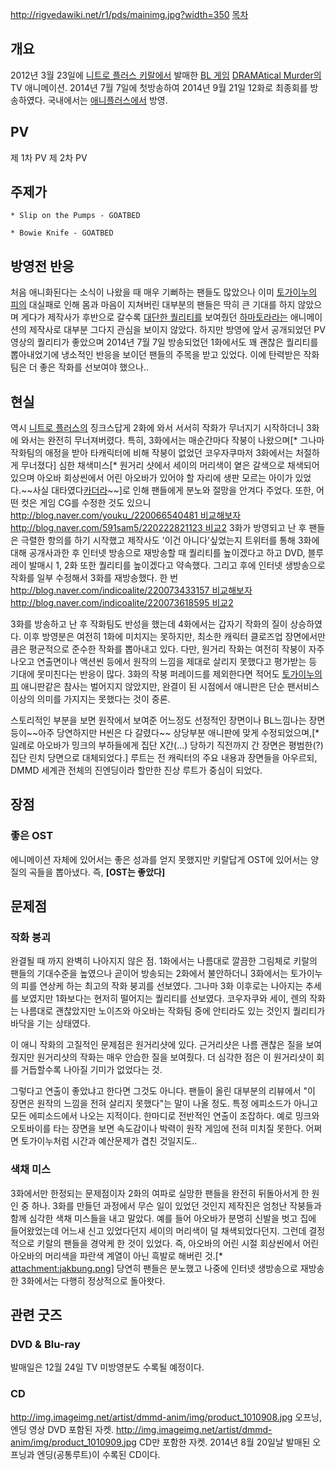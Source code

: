 http://rigvedawiki.net/r1/pds/mainimg.jpg?width=350
[[목차]]
== 개요 ==
2012년 3월 23일에 [[니트로 플러스 키랄]]에서 발매한 [[BL 게임]] [[DRAMAtical Murder]]의 TV 애니메이션. 2014년 7월 7일에 첫방송하여 2014년 9월 21일 12화로 최종회를 방송하였다. 국내에서는 [[애니플러스]]에서 방영.
== PV ==
{{{#!html
<iframe width="560" height="315" src="//www.youtube.com/embed/F5cCwj9VL2M" frameborder="0" allowfullscreen></iframe>}}}
제 1차 PV
{{{#!html
<iframe width="560" height="315" src="//www.youtube.com/embed/PLi1o7kkGm4" frameborder="0" allowfullscreen></iframe>}}}
제 2차 PV
== 주제가 ==
{{{#!html
<iframe width="560" height="315" src="//www.youtube.com/embed/F0W2jB2o0tM" frameborder="0" allowfullscreen></iframe>}}}
 * Slip on the Pumps - GOATBED
{{{#!html
<iframe width="560" height="315" src="//www.youtube.com/embed/Oo84XnU8Dl8" frameborder="0" allowfullscreen></iframe>}}}
 * Bowie Knife - GOATBED
== 방영전 반응 ==
처음 애니화된다는 소식이 나왔을 때 매우 기뻐하는 팬들도 많았으나 이미 [[토가이누의 피/애니메이션|토가이누의 피]]의 대실패로 인해 몸과 마음이 지쳐버린 대부분의 팬들은 딱히 큰 기대를 하지 않았으며 게다가 제작사가 후반으로 갈수록 [[반어법|대단한 퀄리티]]를 보여줬던 [[하마토라]]라는 애니메이션의 제작사로 대부분 그다지 관심을 보이지 않았다. 하지만 방영에 앞서 공개되었던 PV영상의 퀄리티가 좋았으며 2014년 7월 7일 방송되었던 1화에서도 꽤 괜찮은 퀄리티를 뽑아내었기에 냉소적인 반응을 보이던 팬들의 주목을 받고 있었다. 이에 탄력받은 작화팀은 더 좋은 작화를 선보여야 했으나..
== 현실 ==
역시 [[니트로 플러스]]의 징크스답게 2화에 와서 서서히 작화가 무너지기 시작하더니 3화에 와서는 완전히 무너져버렸다. 특히, 3화에서는 매순간마다 작붕이 나왔으며[* 그나마 작화팀의 애정을 받아 타캐릭터에 비해 작붕이 없었던 코우자쿠마저 3화에서는 처절하게 무너졌다] 심한 채색미스[* 원거리 샷에서 세이의 머리색이 옅은 갈색으로 채색되어 있으며 아오바 회상씬에서 어린 아오바가 있어야 할 자리에 생판 모르는 아이가 있었다.~~사실 대타였다[[카더라]]~~]로 인해 팬들에게 분노와 절망을 안겨다 주었다. 또한, 어떤 컷은 게임 CG를 수정한 것도 있으니 [[http://blog.naver.com/youku_/220066540481 비교해보자]] [[http://blog.naver.com/591sam5/220222821123 비교2]] 3화가 방영되고 난 후 팬들은 극렬한 항의를 하기 시작했고 제작사도 '이건 아니다'싶었는지 트위터를 통해 3화에 대해 공개사과한 후 인터넷 방송으로 재방송할 때 퀄리티를 높이겠다고 하고 DVD, 블루레이 발매시 1, 2화 또한 퀄리티를 높이겠다고 약속했다. 그리고 후에 인터넷 생방송으로 작화를 일부 수정해서 3화를 재방송했다. 한 번 [[http://blog.naver.com/indicoalite/220073433157 비교해보자]] [[http://blog.naver.com/indicoalite/220073618595 비교2]]

3화를 방송하고 난 후 작화팀도 반성을 했는데 4화에서는 갑자기 작화의 질이 상승하였다. 이후 방영분은 여전히 1화에 미치지는 못하지만, 최소한 캐릭터 클로즈업 장면에서만큼은 평균적으로 준수한 작화를 뽑아내고 있다. 다만, 원거리 작화는 여전히 작붕이 자주 나오고 연출면이나 액션씬 등에서 원작의 느낌을 제대로 살리지 못했다고 평가받는 등 기대에 못미친다는 반응이 많다. 3화의 작붕 퍼레이드를 제외한다면 적어도 [[토가이누의 피]] 애니판같은 참사는 벌어지지 않았지만, 완결이 된 시점에서 애니판은 단순 팬서비스 이상의 의미를 가지지는 못했다는 것이 중론.

스토리적인 부분을 보면 원작에서 보여준 어느정도 선정적인 장면이나 BL느낌나는 장면 등이~~아주 당연하지만 H씬은 다 갈렸다~~ 상당부분 애니판에 맞게 수정되었으며,[* 일례로 아오바가 밍크의 부하들에게 집단 X간(…) 당하기 직전까지 간 장면은 평범한(?) 집단 린치 당면으로 대체되었다.] 루트는 전 캐릭터의 주요 내용과 장면들을 아우르되, DMMD 세계관 전체의 진엔딩이라 할만한 진상 루트가 중심이 되었다.
== 장점 ==
=== 좋은 OST ===
에니메이션 자체에 있어서는 좋은 성과를 얻지 못했지만 키랄답게 OST에 있어서는 양질의 곡들을 뽑아냈다.
즉, '''[OST는 좋았다]'''
== 문제점 ==
=== 작화 붕괴 ===
완결될 때 까지 완벽히 나아지지 않은 점. 1화에서는 나름대로 깔끔한 그림체로 키랄의 팬들의 기대수준을 높였으나 곧이어 방송되는 2화에서 불안하더니 3화에서는 토가이누의 피를 연상케 하는 최고의 작화 붕괴를 선보였다. 그나마 3화 이후로는 나아지는 추세를 보였지만 1화보다는 현저히 떨어지는 퀄리티를 선보였다. 코우자쿠와 세이, 렌의 작화는 나름대로 괜찮았지만 노이즈와 아오바는 작화팀 중에 안티라도 있는 것인지 퀄리티가 바닥을 기는 상태였다.

이 애니 작화의 고질적인 문제점은 원거리샷에 있다. 근거리샷은 나름 괜찮은 질을 보여줬지만 원거리샷의 작화는 매우 안습한 질을 보여줬다. 더 심각한 점은 이 원거리샷이 회를 거듭할수록 나아질 기미가 없었다는 것.

그렇다고 연출이 좋았냐고 한다면 그것도 아니다. 팬들이 올린 대부분의 리뷰에서 "이 장면은 원작의 느낌을 전혀 살리지 못했다"는 말이 나올 정도. 특정 에피소드가 아니고 모든 에피소드에서 나오는 지적이다. 한마디로 전반적인 연출이 조잡하다. 예로 밍크와 오토바이를 타는 장면을 보면 속도감이나 박력이 원작 게임에 전혀 미치질 못한다. 어쩌면 토가이누처럼 시간과 예산문제가 겹친 것일지도..

=== 색채 미스 ===
3화에서만 한정되는 문제점이자 2화의 여파로 실망한 팬들을 완전히 뒤돌아서게 한 원인 중 하나. 3화를 만들던 과정에서 무슨 일이 있었던 것인지 제작진은 엄청난 작붕들과 함께 심각한 색채 미스들을 내고 말았다. 예를 들어 아오바가 분명히 신발을 벗고 집에 들어왔었는데 어느새 신고 있었다던지 세이의 머리색이 덜 채색되었다던지. 그런데 결정적으로 키랄의 팬들을 경악케 한 것이 있었다. 즉, 아오바의 어린 시절 회상씬에서 어린 아오바의 머리색을 파란색 계열이 아닌 흑발로 해버린 것.[* attachment:jakbung.png] 당연히 팬들은 분노했고 나중에 인터넷 생방송으로 재방송한 3화에서는 다행히 정상적으로 돌아왓다.

== 관련 굿즈 ==
=== DVD & Blu-ray ===
발매일은 12월 24일
TV 미방영분도 수록될 예정이다.
=== CD ===
http://img.imageimg.net/artist/dmmd-anim/img/product_1010908.jpg
오프닝, 엔딩 영상 DVD 포함된 자켓.
http://img.imageimg.net/artist/dmmd-anim/img/product_1010909.jpg
CD만 포함한 자켓.
2014년 8월 20일날 발매된 오프닝과 엔딩(공통루트)이 수록된 CD이다.


